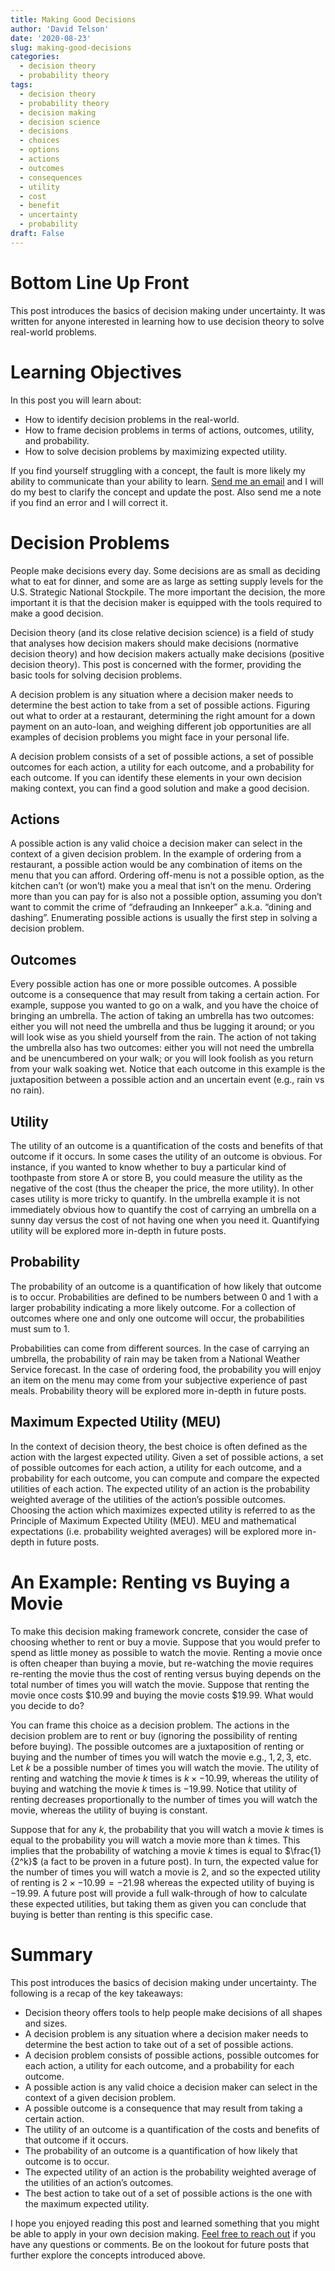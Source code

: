 ```yaml
---
title: Making Good Decisions 
author: 'David Telson'
date: '2020-08-23'
slug: making-good-decisions
categories:
  - decision theory
  - probability theory
tags: 
  - decision theory
  - probability theory
  - decision making
  - decision science
  - decisions
  - choices
  - options
  - actions
  - outcomes
  - consequences
  - utility
  - cost
  - benefit
  - uncertainty
  - probability
draft: False
---
```

# Bottom Line Up Front
This post introduces the basics of decision making under uncertainty. It was written for anyone interested in learning how to use decision theory to solve real-world problems.

# Learning Objectives
In this post you will learn about:

- How to identify decision problems in the real-world.
- How to frame decision problems in terms of actions, outcomes, utility, and probability.
- How to solve decision problems by maximizing expected utility.

If you find yourself struggling with a concept, the fault is more likely my ability to communicate than your ability to learn. [Send me an email](wctelson@gmail.com) and I will do my best to clarify the concept and update the post. Also send me a note if you find an error and I will correct it.

# Decision Problems
People make decisions every day. Some decisions are as small as deciding what to eat for dinner, and some are as large as setting supply levels for the U.S. Strategic National Stockpile. The more important the decision, the more important it is that the decision maker is equipped with the tools required to make a good decision.

Decision theory (and its close relative decision science) is a field of study that analyses how decision makers should make decisions (normative decision theory) and how decision makers actually make decisions (positive decision theory). This post is concerned with the former, providing the basic tools for solving decision problems.

A decision problem is any situation where a decision maker needs to determine the best action to take from a set of possible actions. Figuring out what to order at a restaurant, determining the right amount for a down payment on an auto-loan, and weighing different job opportunities are all examples of decision problems you might face in your personal life. 

A decision problem consists of a set of possible actions, a set of possible outcomes for each action, a utility for each outcome, and a probability for each outcome. If you can identify these elements in your own decision making context, you can find a good solution and make a good decision.

## Actions
A possible action is any valid choice a decision maker can select in the context of a given decision problem. In the example of ordering from a restaurant, a possible action would be any combination of items on the menu that you can afford. Ordering off-menu is not a possible option, as the kitchen can't (or won't) make you a meal that isn't on the menu. Ordering more than you can pay for is also not a possible option, assuming you don't want to commit the crime of "defrauding an Innkeeper" a.k.a. "dining and dashing". Enumerating possible actions is usually the first step in solving a decision problem.

## Outcomes
Every possible action has one or more possible outcomes. A possible outcome is a consequence that may result from taking a certain action. For example, suppose you wanted to go on a walk, and you have the choice of bringing an umbrella. The action of taking an umbrella has two outcomes: either you will not need the umbrella and thus be lugging it around; or you will look wise as you shield yourself from the rain. The action of not taking the umbrella also has two outcomes: either you will not need the umbrella and be unencumbered on your walk; or you will look foolish as you return from your walk soaking wet. Notice that each outcome in this example is the juxtaposition between a possible action and an uncertain event (e.g., rain vs no rain). 

## Utility
The utility of an outcome is a quantification of the costs and benefits of that outcome if it occurs. In some cases the utility of an outcome is obvious. For instance, if you wanted to know whether to buy a particular kind of toothpaste from store A or store B, you could measure the utility as the negative of the cost (thus the cheaper the price, the more utility). In other cases utility is more tricky to quantify. In the umbrella example it is not immediately obvious how to quantify the cost of carrying an umbrella on a sunny day versus the cost of not having one when you need it. Quantifying utility will be explored more in-depth in future posts.

## Probability
The probability of an outcome is a quantification of how likely that outcome is to occur. Probabilities are defined to be numbers between $0$ and $1$ with a larger probability indicating a more likely outcome. For a collection of outcomes where one and only one outcome will occur, the probabilities must sum to $1$. 

Probabilities can come from different sources. In the case of carrying an umbrella, the probability of rain may be taken from a National Weather Service forecast. In the case of ordering food, the probability you will enjoy an item on the menu may come from your subjective experience of past meals. Probability theory will be explored more in-depth in future posts.

## Maximum Expected Utility (MEU)
In the context of decision theory, the best choice is often defined as the action with the largest expected utility. Given a set of possible actions, a set of possible outcomes for each action, a utility for each outcome, and a probability for each outcome, you can compute and compare the expected utilities of each action. The expected utility of an action is the probability weighted average of the utilities of the action's possible outcomes. Choosing the action which maximizes expected utility is referred to as the Principle of Maximum Expected Utility (MEU). MEU and mathematical expectations (i.e. probability weighted averages) will be explored more in-depth in future posts.

# An Example: Renting vs Buying a Movie
To make this decision making framework concrete, consider the case of choosing whether to rent or buy a movie. Suppose that you would prefer to spend as little money as possible to watch the movie. Renting a movie once is often cheaper than buying a movie, but re-watching the movie requires re-renting the movie thus the cost of renting versus buying depends on the total number of times you will watch the movie. Suppose that renting the movie once costs $\$10.99$ and buying the movie costs $\$19.99$. What would you decide to do?

You can frame this choice as a decision problem. The actions in the decision problem are to rent or buy (ignoring the possibility of renting before buying). The possible outcomes are a juxtaposition of renting or buying and the number of times you will watch the movie e.g., $1, 2, 3,$ etc. Let $k$ be a possible number of times you will watch the movie. The utility of renting and watching the movie $k$ times is $k \times -10.99$, whereas the utility of buying and watching the movie $k$ times is $-19.99$. Notice that utility of renting decreases proportionally to the number of times you will watch the movie, whereas the utility of buying is constant. 

Suppose that for any $k$, the probability that you will watch a movie $k$ times is equal to the probability you will watch a movie more than $k$ times. This implies that the probability of watching a movie $k$ times is equal to $\frac{1}{2^k}$ (a fact to be proven in a future post). In turn, the expected value for the number of times you will watch a movie is $2$, and so the expected utility of renting is $2 \times -10.99 = -21.98$ whereas the expected utility of buying is $-19.99$. A future post will provide a full walk-through of how to calculate these expected utilities, but taking them as given you can conclude that buying is better than renting is this specific case.

# Summary
This post introduces the basics of decision making under uncertainty. The following is a recap of the key takeaways:

- Decision theory offers tools to help people make decisions of all shapes and sizes.
- A decision problem is any situation where a decision maker needs to determine the best action to take out of a set of possible actions.
- A decision problem consists of possible actions, possible outcomes for each action, a utility for each outcome, and a probability for each outcome.
- A possible action is any valid choice a decision maker can select in the context of a given decision problem.
- A possible outcome is a consequence that may result from taking a certain action.
- The utility of an outcome is a quantification of the costs and benefits of that outcome if it occurs.
- The probability of an outcome is a quantification of how likely that outcome is to occur.
- The expected utility of an action is the probability weighted average of the utilities of an action's outcomes.
- The best action to take out of a set of possible actions is the one with the maximum expected utility.

I hope you enjoyed reading this post and learned something that you might be able to apply in your own decision making. [Feel free to reach out](wctelson@gmail.com) if you have any questions or comments. Be on the lookout for future posts that further explore the concepts introduced above.




